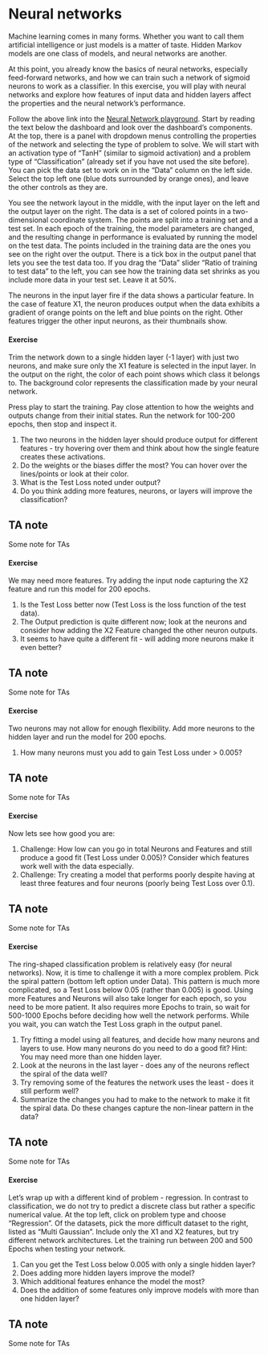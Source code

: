 
# Neural networks

Machine learning comes in many forms. Whether you want to call them artificial intelligence or just models is a matter of taste. Hidden Markov models are one class of models, and neural networks are another. 

At this point, you already know the basics of neural networks, especially feed-forward networks, and how we can train such a network of sigmoid neurons to work as a classifier. In this exercise, you will play with neural networks and explore how features of input data and hidden layers affect the properties and the neural network's performance.

Follow the above link into the [Neural Network playground](https://playground.tensorflow.org/). Start by reading the text below the dashboard and look over the dashboard's components. At the top, there is a panel with dropdown menus controlling the properties of the network and selecting the type of problem to solve. We will start with an activation type of "TanH" (similar to sigmoid activation) and a problem type of "Classification" (already set if you have not used the site before). You can pick the data set to work on in the "Data" column on the left side. Select the top left one (blue dots surrounded by orange ones), and leave the other controls as they are. 

You see the network layout in the middle, with the input layer on the left and the output layer on the right. The data is a set of colored points in a two-dimensional coordinate system. The points are split into a training set and a test set. In each epoch of the training, the model parameters are changed, and the resulting change in performance is evaluated by running the model on the test data. The points included in the training data are the ones you see on the right over the output. There is a tick box in the output panel that lets you see the test data too. If you drag the "Data" slider "Ratio of training to test data" to the left, you can see how the training data set shrinks as you include more data in your test set.  Leave it at 50%. 

The neurons in the input layer fire if the data shows a particular feature. In the case of feature X1, the neuron produces output when the data exhibits a gradient of orange points on the left and blue points on the right. Other features trigger the other input neurons, as their thumbnails show.

#### Exercise

Trim the network down to a single hidden layer (-1 layer) with just two neurons, and make sure only the X1 feature is selected in the input layer. In the output on the right, the color of each point shows which class it belongs to. The background color represents the classification made by your neural network.

Press play to start the training. Pay close attention to how the weights and outputs change from their initial states. Run the network for 100-200 epochs, then stop and inspect it. 

1. The two neurons in the hidden layer should produce output for different features - try hovering over them and think about how the single feature creates these activations. 
2. Do the weights or the biases differ the most? You can hover over the lines/points or look at their color.
3. What is the Test Loss noted under output?
4. Do you think adding more features, neurons, or layers will improve the classification?

::: {.content-hidden unless-profile="ta"}
::: {.callout-note appearance="simple" collapse="true"}
## TA note

Some note for TAs

:::
:::

#### Exercise

We may need more features. Try adding the input node capturing the X2 feature and run this model for 200 epochs.

1. Is the Test Loss better now (Test Loss is the loss function of the test data).
2. The Output prediction is quite different now; look at the neurons and consider how adding the X2 Feature changed the other neuron outputs.
3. It seems to have quite a different fit - will adding more neurons make it even better?

::: {.content-hidden unless-profile="ta"}
::: {.callout-note appearance="simple" collapse="true"}
## TA note

Some note for TAs

:::
:::

#### Exercise

Two neurons may not allow for enough flexibility. Add more neurons to the hidden layer and run the model for 200 epochs.

1. How many neurons must you add to gain Test Loss under > 0.005?

::: {.content-hidden unless-profile="ta"}
::: {.callout-note appearance="simple" collapse="true"}
## TA note

Some note for TAs

:::
:::

#### Exercise

Now lets see how good you are:

1. Challenge: How low can you go in total Neurons and Features and still produce a good fit (Test Loss under 0.005)? Consider which features work well with the data especially.
2. Challenge: Try creating a model that performs poorly despite having at least three features and four neurons (poorly being Test Loss over 0.1).

::: {.content-hidden unless-profile="ta"}
::: {.callout-note appearance="simple" collapse="true"}
## TA note

Some note for TAs

:::
:::

#### Exercise

The ring-shaped classification problem is relatively easy (for neural networks). Now, it is time to challenge it with a more complex problem. Pick the spiral pattern (bottom left option under Data). This pattern is much more complicated, so a Test Loss below 0.05 (rather than 0.005) is good. Using more Features and Neurons will also take longer for each epoch, so you need to be more patient. It also requires more Epochs to train, so wait for 500-1000 Epochs before deciding how well the network performs. While you wait, you can watch the Test Loss graph in the output panel.

1. Try fitting a model using all features, and decide how many neurons and layers to use. How many neurons do you need to do a good fit? Hint: You may need more than one hidden layer.
2. Look at the neurons in the last layer - does any of the neurons reflect the spiral of the data well?
3. Try removing some of the features the network uses the least - does it still perform well?
4. Summarize the changes you had to make to the network to make it fit the spiral data. Do these changes capture the non-linear pattern in the data?

::: {.content-hidden unless-profile="ta"}
::: {.callout-note appearance="simple" collapse="true"}
## TA note

Some note for TAs

:::
:::

#### Exercise

Let's wrap up with a different kind of problem - regression. In contrast to classification, we do not try to predict a discrete class but rather a specific numerical value. At the top left, click on problem type and choose "Regression". Of the datasets, pick the more difficult dataset to the right, listed as "Multi Gaussian". Include only the X1 and X2 features, but try different network architectures. Let the training run between 200 and 500 Epochs when testing your network.

1. Can you get the Test Loss below 0.005 with only a single hidden layer?
2. Does adding more hidden layers improve the model?
3. Which additional features enhance the model the most?
4. Does the addition of some features only improve models with more than one hidden layer?

::: {.content-hidden unless-profile="ta"}
::: {.callout-note appearance="simple" collapse="true"}
## TA note

Some note for TAs

:::
:::
